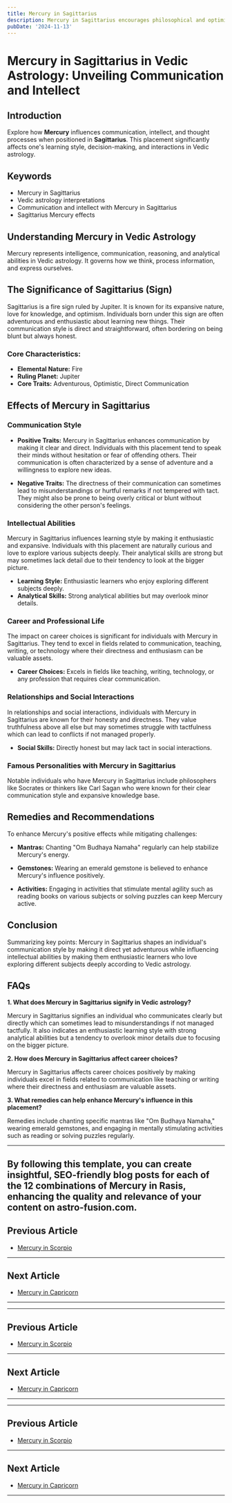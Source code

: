 ```yaml
---
title: Mercury in Sagittarius
description: Mercury in Sagittarius encourages philosophical and optimistic thinking. Individuals are open-minded, enjoy exploring ideas, and may have interests in travel, culture, and higher learning , in Vedic Astrology.
pubDate: '2024-11-13'
---
```


# Mercury in Sagittarius in Vedic Astrology: Unveiling Communication and Intellect

## Introduction

Explore how **Mercury** influences communication, intellect, and thought processes when positioned in **Sagittarius**. This placement significantly affects one's learning style, decision-making, and interactions in Vedic astrology.

## Keywords

- Mercury in Sagittarius
- Vedic astrology interpretations
- Communication and intellect with Mercury in Sagittarius
- Sagittarius Mercury effects

## Understanding Mercury in Vedic Astrology

Mercury represents intelligence, communication, reasoning, and analytical abilities in Vedic astrology. It governs how we think, process information, and express ourselves.

## The Significance of Sagittarius (Sign)

Sagittarius is a fire sign ruled by Jupiter. It is known for its expansive nature, love for knowledge, and optimism. Individuals born under this sign are often adventurous and enthusiastic about learning new things. Their communication style is direct and straightforward, often bordering on being blunt but always honest.

### Core Characteristics:
- **Elemental Nature:** Fire
- **Ruling Planet:** Jupiter
- **Core Traits:** Adventurous, Optimistic, Direct Communication

## Effects of Mercury in Sagittarius

### Communication Style

- **Positive Traits:** Mercury in Sagittarius enhances communication by making it clear and direct. Individuals with this placement tend to speak their minds without hesitation or fear of offending others. Their communication is often characterized by a sense of adventure and a willingness to explore new ideas.
  
- **Negative Traits:** The directness of their communication can sometimes lead to misunderstandings or hurtful remarks if not tempered with tact. They might also be prone to being overly critical or blunt without considering the other person's feelings.

### Intellectual Abilities

Mercury in Sagittarius influences learning style by making it enthusiastic and expansive. Individuals with this placement are naturally curious and love to explore various subjects deeply. Their analytical skills are strong but may sometimes lack detail due to their tendency to look at the bigger picture.

- **Learning Style:** Enthusiastic learners who enjoy exploring different subjects deeply.
- **Analytical Skills:** Strong analytical abilities but may overlook minor details.

### Career and Professional Life

The impact on career choices is significant for individuals with Mercury in Sagittarius. They tend to excel in fields related to communication, teaching, writing, or technology where their directness and enthusiasm can be valuable assets.

- **Career Choices:** Excels in fields like teaching, writing, technology, or any profession that requires clear communication.
  
### Relationships and Social Interactions

In relationships and social interactions, individuals with Mercury in Sagittarius are known for their honesty and directness. They value truthfulness above all else but may sometimes struggle with tactfulness which can lead to conflicts if not managed properly.

- **Social Skills:** Directly honest but may lack tact in social interactions.
  
### Famous Personalities with Mercury in Sagittarius

Notable individuals who have Mercury in Sagittarius include philosophers like Socrates or thinkers like Carl Sagan who were known for their clear communication style and expansive knowledge base.

## Remedies and Recommendations

To enhance Mercury's positive effects while mitigating challenges:

- **Mantras:** Chanting "Om Budhaya Namaha" regularly can help stabilize Mercury's energy.
  
- **Gemstones:** Wearing an emerald gemstone is believed to enhance Mercury's influence positively.
  
- **Activities:** Engaging in activities that stimulate mental agility such as reading books on various subjects or solving puzzles can keep Mercury active.

## Conclusion

Summarizing key points: Mercury in Sagittarius shapes an individual's communication style by making it direct yet adventurous while influencing intellectual abilities by making them enthusiastic learners who love exploring different subjects deeply according to Vedic astrology.

## FAQs

**1. What does Mercury in Sagittarius signify in Vedic astrology?**

Mercury in Sagittarius signifies an individual who communicates clearly but directly which can sometimes lead to misunderstandings if not managed tactfully. It also indicates an enthusiastic learning style with strong analytical abilities but a tendency to overlook minor details due to focusing on the bigger picture.

**2. How does Mercury in Sagittarius affect career choices?**

Mercury in Sagittarius affects career choices positively by making individuals excel in fields related to communication like teaching or writing where their directness and enthusiasm are valuable assets.

**3. What remedies can help enhance Mercury's influence in this placement?**

Remedies include chanting specific mantras like "Om Budhaya Namaha," wearing emerald gemstones, and engaging in mentally stimulating activities such as reading or solving puzzles regularly.

---

By following this template, you can create insightful, SEO-friendly blog posts for each of the 12 combinations of Mercury in Rasis, enhancing the quality and relevance of your content on astro-fusion.com.
---

## Previous Article
- [Mercury in Scorpio](/blogs-md/0804_Mercury_in_Rashi/080408_Mercury_in_Scorpio.mdx)

---

## Next Article
- [Mercury in Capricorn](/blogs-md/0804_Mercury_in_Rashi/080410_Mercury_in_Capricorn.mdx)

---
---

## Previous Article
- [Mercury in Scorpio](080408_Mercury_in_Scorpio.mdx)

---

## Next Article
- [Mercury in Capricorn](080410_Mercury_in_Capricorn.mdx)

---
---

## Previous Article
- [Mercury in Scorpio](080408_Mercury_in_Scorpio.mdx)

---

## Next Article
- [Mercury in Capricorn](080410_Mercury_in_Capricorn.mdx)

---
